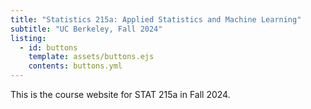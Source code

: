 ```yaml
---
title: "Statistics 215a: Applied Statistics and Machine Learning"
subtitle: "UC Berkeley, Fall 2024"
listing:
  - id: buttons
    template: assets/buttons.ejs
    contents: buttons.yml
---
```


::: {#buttons}
:::

This is the course website for STAT 215a in Fall 2024.
